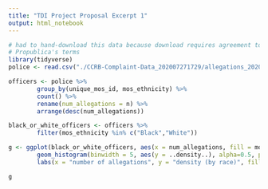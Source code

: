 ```yaml
---
title: "TDI Project Proposal Excerpt 1"
output: html_notebook
---
```


```r
# had to hand-download this data because download requires agreement to
# Propublica's terms
library(tidyverse)
police <- read.csv("./CCRB-Complaint-Data_202007271729/allegations_202007271729.csv")

officers <- police %>% 
        group_by(unique_mos_id, mos_ethnicity) %>% 
        count() %>%
        rename(num_allegations = n) %>%
        arrange(desc(num_allegations))

black_or_white_officers <- officers %>% 
        filter(mos_ethnicity %in% c("Black","White"))

g <- ggplot(black_or_white_officers, aes(x = num_allegations, fill = mos_ethnicity, color = mos_ethnicity)) + 
        geom_histogram(binwidth = 5, aes(y = ..density..), alpha=0.5, position="identity") + 
        labs(x = "number of allegations", y = "density (by race)", fill = "officer ethnicity", color = "officer ethnicity", title = "Number of allegations for Black\nand white officers")

g
```

